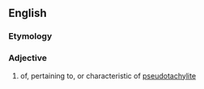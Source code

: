 ==English==

===Etymology===
{{suffix|en|pseudotachylite|ic}}

===Adjective===
{{en-adj}}

# of, pertaining to, or characteristic of [[pseudotachylite]]